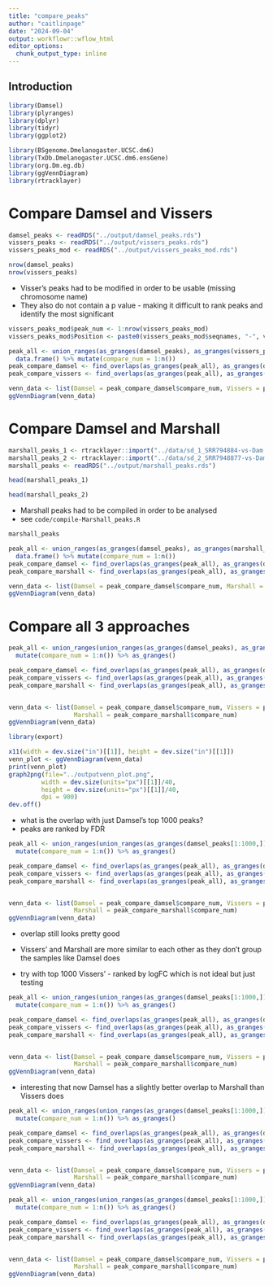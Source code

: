 ```yaml
---
title: "compare_peaks"
author: "caitlinpage"
date: "2024-09-04"
output: workflowr::wflow_html
editor_options:
  chunk_output_type: inline
---
```


## Introduction

```r
library(Damsel)
library(plyranges)
library(dplyr)
library(tidyr)
library(ggplot2)

library(BSgenome.Dmelanogaster.UCSC.dm6)
library(TxDb.Dmelanogaster.UCSC.dm6.ensGene)
library(org.Dm.eg.db)
library(ggVennDiagram)
library(rtracklayer)
```

# Compare Damsel and Vissers
```r
damsel_peaks <- readRDS("../output/damsel_peaks.rds")
vissers_peaks <- readRDS("../output/vissers_peaks.rds")
vissers_peaks_mod <- readRDS("../output/vissers_peaks_mod.rds")
```
```r
nrow(damsel_peaks)
nrow(vissers_peaks)
```

* Visser's peaks had to be modified in order to be usable (missing chromosome name)
* They also do not contain a p value - making it difficult to rank peaks and identify the most significant
```r
vissers_peaks_mod$peak_num <- 1:nrow(vissers_peaks_mod)
vissers_peaks_mod$Position <- paste0(vissers_peaks_mod$seqnames, "-", vissers_peaks_mod$start)
```


```r
peak_all <- union_ranges(as_granges(damsel_peaks), as_granges(vissers_peaks_mod)) %>% 
  data.frame() %>% mutate(compare_num = 1:n())
peak_compare_damsel <- find_overlaps(as_granges(peak_all), as_granges(damsel_peaks)) %>% data.frame()
peak_compare_vissers <- find_overlaps(as_granges(peak_all), as_granges(vissers_peaks_mod)) %>% data.frame()
```

```r
venn_data <- list(Damsel = peak_compare_damsel$compare_num, Vissers = peak_compare_vissers$compare_num)
ggVennDiagram(venn_data)
```

# Compare Damsel and Marshall
```r
marshall_peaks_1 <- rtracklayer::import("../data/sd_1_SRR794884-vs-Dam.kde-norm.gatc-FDR0.01.peaks.gff")
marshall_peaks_2 <- rtracklayer::import("../data/sd_2_SRR7948877-vs-Dam.kde-norm.gatc-FDR0.01.peaks.gff")
marshall_peaks <- readRDS("../output/marshall_peaks.rds")
```
```r
head(marshall_peaks_1)
```

```r
head(marshall_peaks_2)
```

* Marshall peaks had to be compiled in order to be analysed
* see `code/compile-Marshall_peaks.R`
```r
marshall_peaks
```


```r
peak_all <- union_ranges(as_granges(damsel_peaks), as_granges(marshall_peaks)) %>% 
  data.frame() %>% mutate(compare_num = 1:n())
peak_compare_damsel <- find_overlaps(as_granges(peak_all), as_granges(damsel_peaks)) %>% data.frame()
peak_compare_marshall <- find_overlaps(as_granges(peak_all), as_granges(marshall_peaks)) %>% data.frame()
```

```r
venn_data <- list(Damsel = peak_compare_damsel$compare_num, Marshall = peak_compare_marshall$compare_num)
ggVennDiagram(venn_data)
```

# Compare all 3 approaches
```r
peak_all <- union_ranges(union_ranges(as_granges(damsel_peaks), as_granges(vissers_peaks_mod)), as_granges(marshall_peaks)) %>% data.frame() %>% 
  mutate(compare_num = 1:n()) %>% as_granges() 

peak_compare_damsel <- find_overlaps(as_granges(peak_all), as_granges(damsel_peaks), maxgap = 150) %>% data.frame()
peak_compare_vissers <- find_overlaps(as_granges(peak_all), as_granges(vissers_peaks_mod), maxgap = 150) %>% data.frame()
peak_compare_marshall <- find_overlaps(as_granges(peak_all), as_granges(marshall_peaks), maxgap = 150) %>% data.frame()


venn_data <- list(Damsel = peak_compare_damsel$compare_num, Vissers = peak_compare_vissers$compare_num, 
                  Marshall = peak_compare_marshall$compare_num)
ggVennDiagram(venn_data)
```
```r
library(export)
```

```r
x11(width = dev.size("in")[[1]], height = dev.size("in")[[1]])
venn_plot <- ggVennDiagram(venn_data)
print(venn_plot)
graph2png(file="../outputvenn_plot.png",
         width = dev.size(units="px")[[1]]/40, 
         height = dev.size(units="px")[[1]]/40, 
         dpi = 900)
dev.off()
```

* what is the overlap with just Damsel's top 1000 peaks?
* peaks are ranked by FDR

```r
peak_all <- union_ranges(union_ranges(as_granges(damsel_peaks[1:1000,]), as_granges(vissers_peaks_mod)), as_granges(marshall_peaks)) %>% data.frame() %>% 
  mutate(compare_num = 1:n()) %>% as_granges() 

peak_compare_damsel <- find_overlaps(as_granges(peak_all), as_granges(damsel_peaks[1:1000,]), maxgap = 150) %>% data.frame()
peak_compare_vissers <- find_overlaps(as_granges(peak_all), as_granges(vissers_peaks_mod), maxgap = 150) %>% data.frame()
peak_compare_marshall <- find_overlaps(as_granges(peak_all), as_granges(marshall_peaks), maxgap = 150) %>% data.frame()


venn_data <- list(Damsel = peak_compare_damsel$compare_num, Vissers = peak_compare_vissers$compare_num, 
                  Marshall = peak_compare_marshall$compare_num)
ggVennDiagram(venn_data)
```
* overlap still looks pretty good
* Vissers' and Marshall are more similar to each other as they don't group the samples like Damsel does

* try with top 1000 Vissers' - ranked by logFC which is not ideal but just testing
```r
peak_all <- union_ranges(union_ranges(as_granges(damsel_peaks[1:1000,]), as_granges(vissers_peaks_mod[1:1000,])), as_granges(marshall_peaks)) %>% data.frame() %>% 
  mutate(compare_num = 1:n()) %>% as_granges() 

peak_compare_damsel <- find_overlaps(as_granges(peak_all), as_granges(damsel_peaks[1:1000,]), maxgap = 150) %>% data.frame()
peak_compare_vissers <- find_overlaps(as_granges(peak_all), as_granges(vissers_peaks_mod[1:1000,]), maxgap = 150) %>% data.frame()
peak_compare_marshall <- find_overlaps(as_granges(peak_all), as_granges(marshall_peaks), maxgap = 150) %>% data.frame()


venn_data <- list(Damsel = peak_compare_damsel$compare_num, Vissers = peak_compare_vissers$compare_num, 
                  Marshall = peak_compare_marshall$compare_num)
ggVennDiagram(venn_data)
```
* interesting that now Damsel has a slightly better overlap to Marshall than Vissers does
```r
peak_all <- union_ranges(union_ranges(as_granges(damsel_peaks[1:1000,]), as_granges(vissers_peaks_mod[1:1000,])), as_granges(marshall_peaks[1:1000,])) %>% data.frame() %>% 
  mutate(compare_num = 1:n()) %>% as_granges() 

peak_compare_damsel <- find_overlaps(as_granges(peak_all), as_granges(damsel_peaks[1:1000,]), maxgap = 150) %>% data.frame()
peak_compare_vissers <- find_overlaps(as_granges(peak_all), as_granges(vissers_peaks_mod[1:1000,]), maxgap = 150) %>% data.frame()
peak_compare_marshall <- find_overlaps(as_granges(peak_all), as_granges(marshall_peaks[1:1000,]), maxgap = 150) %>% data.frame()


venn_data <- list(Damsel = peak_compare_damsel$compare_num, Vissers = peak_compare_vissers$compare_num, 
                  Marshall = peak_compare_marshall$compare_num)
ggVennDiagram(venn_data)
```

```r
peak_all <- union_ranges(union_ranges(as_granges(damsel_peaks[1:1000,]), as_granges(vissers_peaks_mod)), as_granges(marshall_peaks[1:1000,])) %>% data.frame() %>% 
  mutate(compare_num = 1:n()) %>% as_granges() 

peak_compare_damsel <- find_overlaps(as_granges(peak_all), as_granges(damsel_peaks[1:1000,]), maxgap = 150) %>% data.frame()
peak_compare_vissers <- find_overlaps(as_granges(peak_all), as_granges(vissers_peaks_mod), maxgap = 150) %>% data.frame()
peak_compare_marshall <- find_overlaps(as_granges(peak_all), as_granges(marshall_peaks[1:1000,]), maxgap = 150) %>% data.frame()


venn_data <- list(Damsel = peak_compare_damsel$compare_num, Vissers = peak_compare_vissers$compare_num, 
                  Marshall = peak_compare_marshall$compare_num)
ggVennDiagram(venn_data)
```











